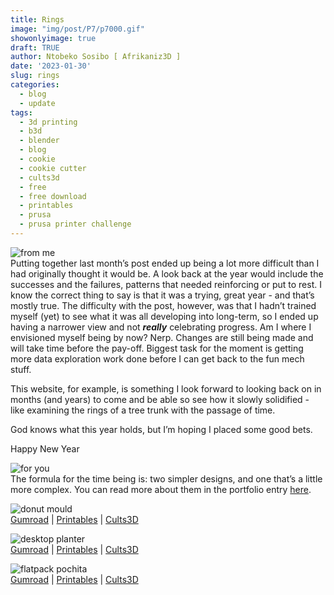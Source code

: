 ```yaml
---
title: Rings
image: "img/post/P7/p7000.gif"
showonlyimage: true
draft: TRUE
author: Ntobeko Sosibo [ Afrikaniz3D ]
date: '2023-01-30'
slug: rings
categories:
  - blog
  - update
tags:
  - 3d printing
  - b3d
  - blender
  - blog
  - cookie
  - cookie cutter
  - cults3d
  - free
  - free download
  - printables
  - prusa
  - prusa printer challenge
---
```


![from me][1]  
Putting together last month's post ended up being a lot more difficult than I had originally thought it would be. A look back at the year would include the successes and the failures, patterns that needed reinforcing or put to rest. I know the correct thing to say is that it was a trying, great year - and that's mostly true. The difficulty with the post, however, was that I hadn't trained myself (yet) to see what it was all developing into long-term, so I ended up having a narrower view and not ***really*** celebrating progress. Am I where I envisioned myself being by now? Nerp. Changes are still being made and will take time before the pay-off. Biggest task for the moment is getting more data exploration work done before I can get back to the fun mech stuff.

This website, for example, is something I look forward to looking back on in months (and years) to come and be able so see how it slowly solidified - like examining the rings of a tree trunk with the passage of time. 

God knows what this year holds, but I'm hoping I placed some good bets.  
  
Happy New Year

![for you][2]  
The formula for the time being is: two simpler designs, and one that's a little more complex. You can read more about them in the portfolio entry [here](https://afrikaniz3d.netlify.app/portfolio/3d-printing).

![donut mould][3]  
[Gumroad]() | [Printables]() | [Cults3D]()

![desktop planter][4]  
[Gumroad]() | [Printables]() | [Cults3D]()

![flatpack pochita][5]  
[Gumroad]() | [Printables]() | [Cults3D]()



[1]: /img/post/P7/p7001.jpg
[2]: /img/post/P7/p7002.jpg
[3]: /img/post/P7/p7003.jpg
[4]: /img/post/P7/p7004.jpg
[5]: /img/post/P7/p7005.jpg